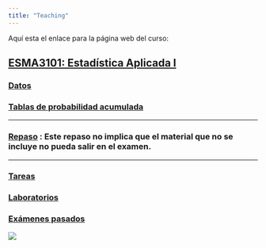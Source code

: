 ```yaml
---
title: "Teaching"
---
```


Aquí esta el enlace para la página web del curso:

## [ESMA3101: Estadística Aplicada I](https://didier-murillo.netlify.com/Contents/)

### [Datos](https://didier-murillo.netlify.com/datos)

### [Tablas de probabilidad acumulada](https://didier-murillo.netlify.com/tables)

---------------------------------------------------------------------------------------

### [Repaso](https://didier-murillo.netlify.com/RepasoESMA3101.pdf) : Este repaso no implica que el material que no se incluye no pueda salir en el examen.

-------------------------------------------------------------------


### [Tareas](https://didier-murillo.netlify.com/tareas)

### [Laboratorios](https://didier-murillo.netlify.com/labs)

### [Exámenes pasados](https://didier-murillo.netlify.com/oldexams)



![](blanco.png)







